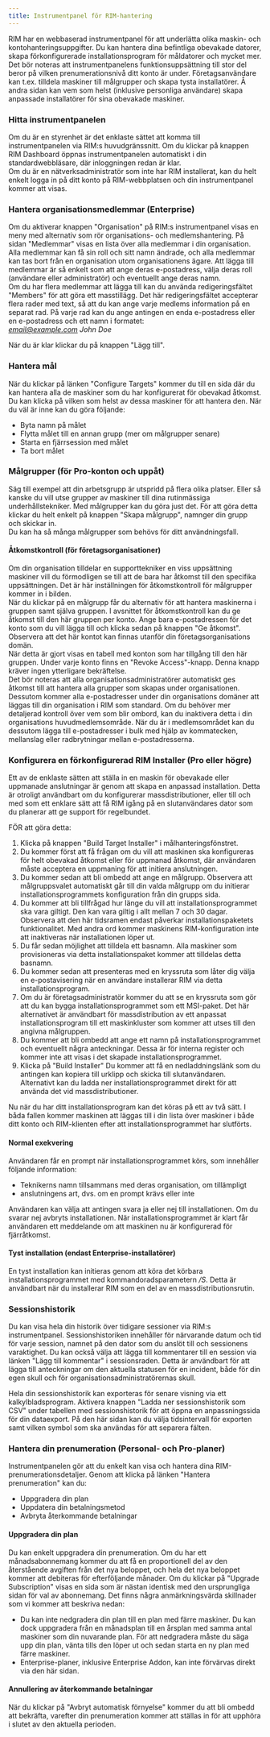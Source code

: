 ```yaml
---
title: Instrumentpanel för RIM-hantering
---
```



RIM har en webbaserad instrumentpanel för att underlätta olika maskin- och kontohanteringsuppgifter. Du kan hantera dina befintliga obevakade datorer, skapa förkonfigurerade installationsprogram för måldatorer och mycket mer.  
Det bör noteras att instrumentpanelens funktionsuppsättning till stor del beror på vilken prenumerationsnivå ditt konto är under. Företagsanvändare kan t.ex. tilldela maskiner till målgrupper och skapa tysta installatörer. Å andra sidan kan vem som helst (inklusive personliga användare) skapa anpassade installatörer för sina obevakade maskiner.

### Hitta instrumentpanelen

Om du är en styrenhet är det enklaste sättet att komma till instrumentpanelen via RIM:s huvudgränssnitt. Om du klickar på knappen RIM Dashboard öppnas instrumentpanelen automatiskt i din standardwebbläsare, där inloggningen redan är klar.  
Om du är en nätverksadministratör som inte har RIM installerat, kan du helt enkelt logga in på ditt konto på RIM-webbplatsen och din instrumentpanel kommer att visas.

### Hantera organisationsmedlemmar (Enterprise)

Om du aktiverar knappen "Organisation" på RIM:s instrumentpanel visas en meny med alternativ som rör organisations- och medlemshantering. På sidan "Medlemmar" visas en lista över alla medlemmar i din organisation. Alla medlemmar kan få sin roll och sitt namn ändrade, och alla medlemmar kan tas bort från en organisation utom organisationens ägare. Att lägga till medlemmar är så enkelt som att ange deras e-postadress, välja deras roll (användare eller administratör) och eventuellt ange deras namn.  
Om du har flera medlemmar att lägga till kan du använda redigeringsfältet "Members" för att göra ett masstillägg. Det här redigeringsfältet accepterar flera rader med text, så att du kan ange varje medlems information på en separat rad. På varje rad kan du ange antingen en enda e-postadress eller en e-postadress och ett namn i formatet:  
*email@example.com John Doe*

När du är klar klickar du på knappen "Lägg till". 


### Hantera mål

När du klickar på länken "Configure Targets" kommer du till en sida där du kan hantera alla de maskiner som du har konfigurerat för obevakad åtkomst. Du kan klicka på vilken som helst av dessa maskiner för att hantera den. När du väl är inne kan du göra följande:
* Byta namn på målet
* Flytta målet till en annan grupp (mer om målgrupper senare)
* Starta en fjärrsession med målet
* Ta bort målet

### Målgrupper (för Pro-konton och uppåt)

Säg till exempel att din arbetsgrupp är utspridd på flera olika platser. Eller så kanske du vill utse grupper av maskiner till dina rutinmässiga underhållstekniker. Med målgrupper kan du göra just det. För att göra detta klickar du helt enkelt på knappen "Skapa målgrupp", namnger din grupp och skickar in.  
Du kan ha så många målgrupper som behövs för ditt användningsfall. 

#### Åtkomstkontroll (för företagsorganisationer)

Om din organisation tilldelar en supporttekniker en viss uppsättning maskiner vill du förmodligen se till att de bara har åtkomst till den specifika uppsättningen. Det är här inställningen för åtkomstkontroll för målgrupper kommer in i bilden.  
När du klickar på en målgrupp får du alternativ för att hantera maskinerna i gruppen samt själva gruppen. I avsnittet för åtkomstkontroll kan du ge åtkomst till den här gruppen per konto. Ange bara e-postadressen för det konto som du vill lägga till och klicka sedan på knappen "Ge åtkomst". Observera att det här kontot kan finnas utanför din företagsorganisations domän.  
När detta är gjort visas en tabell med konton som har tillgång till den här gruppen. Under varje konto finns en "Revoke Access"-knapp. Denna knapp kräver ingen ytterligare bekräftelse.  
Det bör noteras att alla organisationsadministratörer automatiskt ges åtkomst till att hantera alla grupper som skapas under organisationen. Dessutom kommer alla e-postadresser under din organisations domäner att läggas till din organisation i RIM som standard. Om du behöver mer detaljerad kontroll över vem som blir ombord, kan du inaktivera detta i din organisations huvudmedlemsområde. När du är i medlemsområdet kan du dessutom lägga till e-postadresser i bulk med hjälp av kommatecken, mellanslag eller radbrytningar mellan e-postadresserna.

### Konfigurera en förkonfigurerad RIM Installer (Pro eller högre)

Ett av de enklaste sätten att ställa in en maskin för obevakade eller uppmanade anslutningar är genom att skapa en anpassad installation. Detta är otroligt användbart om du konfigurerar massdistributioner, eller till och med som ett enklare sätt att få RIM igång på en slutanvändares dator som du planerar att ge support för regelbundet.

FÖR att göra detta:
1. Klicka på knappen "Build Target Installer" i målhanteringsfönstret.
1. Du kommer först att få frågan om du vill att maskinen ska konfigureras för helt obevakad åtkomst eller för uppmanad åtkomst, där användaren måste acceptera en uppmaning för att initiera anslutningen.
1. Du kommer sedan att bli ombedd att ange en målgrupp. Observera att målgruppsvalet automatiskt går till din valda målgrupp om du initierar installationsprogrammets konfiguration från din grupps sida.
1. Du kommer att bli tillfrågad hur länge du vill att installationsprogrammet ska vara giltigt. Den kan vara giltig i allt mellan 7 och 30 dagar. Observera att den här tidsramen endast påverkar installationspaketets funktionalitet. Med andra ord kommer maskinens RIM-konfiguration inte att inaktiveras när installationen löper ut.
1. Du får sedan möjlighet att tilldela ett basnamn. Alla maskiner som provisioneras via detta installationspaket kommer att tilldelas detta basnamn.
1. Du kommer sedan att presenteras med en kryssruta som låter dig välja en e-postavisering när en användare installerar RIM via detta installationsprogram.
1. Om du är företagsadministratör kommer du att se en kryssruta som gör att du kan bygga installationsprogrammet som ett MSI-paket. Det här alternativet är användbart för massdistribution av ett anpassat installationsprogram till ett maskinkluster som kommer att utses till den angivna målgruppen.
1. Du kommer att bli ombedd att ange ett namn på installationsprogrammet och eventuellt några anteckningar. Dessa är för interna register och kommer inte att visas i det skapade installationsprogrammet.
1. Klicka på "Build Installer" Du kommer att få en nedladdningslänk som du antingen kan kopiera till urklipp och skicka till slutanvändaren. Alternativt kan du ladda ner installationsprogrammet direkt för att använda det vid massdistributioner.

Nu när du har ditt installationsprogram kan det köras på ett av två sätt. I båda fallen kommer maskinen att läggas till i din lista över maskiner i både ditt konto och RIM-klienten efter att installationsprogrammet har slutförts.

#### Normal exekvering

Användaren får en prompt när installationsprogrammet körs, som innehåller följande information:
* Teknikerns namn tillsammans med deras organisation, om tillämpligt
* anslutningens art, dvs. om en prompt krävs eller inte

Användaren kan välja att antingen svara ja eller nej till installationen. Om du svarar nej avbryts installationen. När installationsprogrammet är klart får användaren ett meddelande om att maskinen nu är konfigurerad för fjärråtkomst.

#### Tyst installation (endast Enterprise-installatörer)

En tyst installation kan initieras genom att köra det körbara installationsprogrammet med kommandoradsparametern */S*. Detta är användbart när du installerar RIM som en del av en massdistributionsrutin.

### Sessionshistorik

Du kan visa hela din historik över tidigare sessioner via RIM:s instrumentpanel. Sessionshistoriken innehåller för närvarande datum och tid för varje session, namnet på den dator som du anslöt till och sessionens varaktighet. Du kan också välja att lägga till kommentarer till en session via länken "Lägg till kommentar" i sessionsraden. Detta är användbart för att lägga till anteckningar om den aktuella statusen för en incident, både för din egen skull och för organisationsadministratörernas skull.

Hela din sessionshistorik kan exporteras för senare visning via ett kalkylbladsprogram. Aktivera knappen "Ladda ner sessionshistorik som CSV" under tabellen med sessionshistorik för att öppna en anpassningssida för din dataexport. På den här sidan kan du välja tidsintervall för exporten samt vilken symbol som ska användas för att separera fälten.

### Hantera din prenumeration (Personal- och Pro-planer)

Instrumentpanelen gör att du enkelt kan visa och hantera dina RIM-prenumerationsdetaljer. Genom att klicka på länken "Hantera prenumeration" kan du:
* Uppgradera din plan
* Uppdatera din betalningsmetod
* Avbryta återkommande betalningar

#### Uppgradera din plan

Du kan enkelt uppgradera din prenumeration. Om du har ett månadsabonnemang kommer du att få en proportionell del av den återstående avgiften från det nya beloppet, och hela det nya beloppet kommer att debiteras för efterföljande månader. Om du klickar på "Upgrade Subscription" visas en sida som är nästan identisk med den ursprungliga sidan för val av abonnemang. Det finns några anmärkningsvärda skillnader som vi kommer att beskriva nedan:
* Du kan inte nedgradera din plan till en plan med färre maskiner. Du kan dock uppgradera från en månadsplan till en årsplan med samma antal maskiner som din nuvarande plan. För att nedgradera måste du säga upp din plan, vänta tills den löper ut och sedan starta en ny plan med färre maskiner.
* Enterprise-planer, inklusive Enterprise Addon, kan inte förvärvas direkt via den här sidan.

#### Annullering av återkommande betalningar

När du klickar på "Avbryt automatisk förnyelse" kommer du att bli ombedd att bekräfta, varefter din prenumeration kommer att ställas in för att upphöra i slutet av den aktuella perioden.
